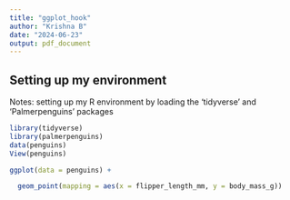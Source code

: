 ```yaml
---
title: "ggplot_hook"
author: "Krishna B"
date: "2024-06-23"
output: pdf_document
---
```


## Setting up my environment
Notes: setting up my R environment by loading the 'tidyverse' and 'Palmerpenguins' packages


```r

library(tidyverse)
library(palmerpenguins)
data(penguins)
View(penguins)

ggplot(data = penguins) +

  geom_point(mapping = aes(x = flipper_length_mm, y = body_mass_g))

```



